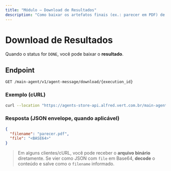 ```yaml
---
title: "Módulo — Download de Resultados"
description: "Como baixar os artefatos finais (ex.: parecer em PDF) de uma execução."
---
```


# Download de Resultados

Quando o status for `DONE`, você pode baixar o **resultado**.

## Endpoint

```
GET /main-agent/v1/agent-message/download/{execution_id}
```

### Exemplo (cURL)
```bash
curl --location "https://agents-store-api.alfred.vert.com.br/main-agent/v1/agent-message/download/<EXECUTION_ID>"   --header "accept: application/json"   --header "Authorization: Bearer <JWT>"   -o resultado.bin
```

### Resposta (JSON envelope, quando aplicável)
```json
{
  "filename": "parecer.pdf",
  "file": "<BASE64>"
}
```

> Em alguns clientes/cURL, você pode receber o **arquivo binário** diretamente. Se vier como JSON com `file` em Base64, **decode** o conteúdo e salve como o `filename` informado.

